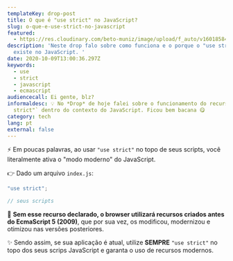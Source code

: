 ```yaml
---
templateKey: drop-post
title: O que é "use strict" no JavaScript?
slug: o-que-e-use-strict-no-javascript
featured:
  - https://res.cloudinary.com/beto-muniz/image/upload/f_auto/v1601858476/Titulo_Image_Site_xuyidf.jpg
description: 'Neste drop falo sobre como funciona e o porque o "use strict"
  existe no JavaScript. '
date: 2020-10-09T13:00:36.297Z
keywords:
  - use
  - strict
  - javascript
  - ecmascript
audiencecall: Ei gente, blz?
informaldesc: 💡 No *Drop* de hoje falei sobre o funcionamento do recurso `"use
  strict"` dentro do contexto do JavaScript. Ficou bem bacana 😋
category: tech
lang: pt
external: false
---
```


<Drop>

⚡️ Em poucas palavras, ao usar `"use strict"` no topo de seus scripts, você literalmente ativa o "modo moderno" do JavaScript.

👉 Dado um arquivo `index.js`:

```javascript
"use strict";

// seus scripts
```

🤯 **Sem esse recurso declarado, o browser utilizará recursos criados antes do EcmaScript 5 (2009)**, que por sua vez, os modificou, modernizou e otimizou nas versões posteriores. 

✨ Sendo assim, se sua aplicação é atual, utilize **SEMPRE** `"use strict"` no topo dos seus scrips JavaScript e garanta o uso de recursos modernos.

</Drop>